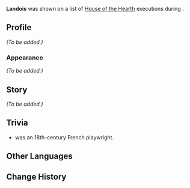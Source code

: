 {{Character Infobox
|type             = Mentioned
|image            = NPC Landois.png
|realname         = <!-- Optional, if different from in-game name -->
|deceased         = <!-- As explained in "Into the Sunlight", they're not really dead - just made to forget their past -->
|region           = 
|affiliation      = House of the Hearth
|title            = 

|ancestry         = <!-- Clan/family -->
|father           = 
|mother           = 
|spouse           = 
|sibling          = 
|child            = 
|relative         = 

|voiceEN          = 
|voiceCN          = 
|voiceJP          = 
|voiceKR          = 
}}
'''Landois''' was shown on a list of [[House of the Hearth]] executions during {{Quest|Sea Breeze Rendezvous}}.

==Profile==
<!-- Detailed story/lore information goes here. -->
''(To be added.)''

===Appearance===
''(To be added.)''

==Story==
''(To be added.)''
<!--
==Notes==
{{Reflist|note=1}}
-->
==Trivia==
* {{W|Paul Landois}} was an 18th-century French playwright.

==Other Languages==
{{Other Languages
|en       = Landois
|zhs      = 朗杜瓦
|zhs_rm   = Lǎngdùwǎ
|zht      = 朗杜瓦
|zht_rm   = Lǎngdùwǎ
|ja       = ランドワード
|ko       = 랑도바
|es       = Landois
|fr       = Landois
|ru       = Ландуа
|th       = Landois
|vi       = Landois
|de       = Landois
|id       = Landois
|pt       = Lydia
|tr       = Landois
|it       = Landois
}}

==Change History==
{{Change History|introduced=4.6}}
<!--
==References==
{{Reflist}}-->